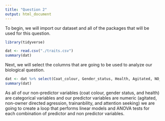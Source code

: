 ```yaml
---
title: "Question 2"
output: html_document
---
```


To begin, we will import our dataset and all of the packages that will be used for this question. 
```r
library(tidyverse)

dat <- read.csv("./traits.csv")
summary(dat)
```
Next, we will select the columns that are going to be used to analyze our biological question. 
```r
dat <- dat %>% select(Coat_colour, Gender_status, Health, Agitated, NO_Agg, Train, AttenSeek)
summary(dat)
```
As all of our non-predictor variables (coat colour, gender status, and health) are categorical variables and our predictor variables are numeric (agitated, non-owner directed agression, trainanbility, and attention seeking) we are going to create a loop that performs linear models and ANOVA tests for each combination of predictor and non predictor variables. 
```r

```

